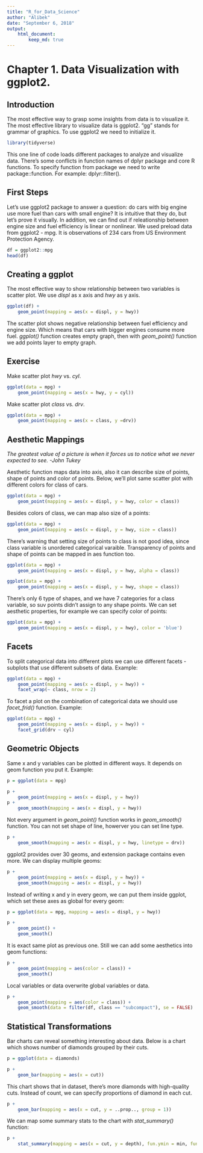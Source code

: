 ```yaml
---
title: "R_for_Data_Science"
author: "Alibek"
date: "September 6, 2018"
output:
    html_document:
        keep_md: true
---
```


# Chapter 1. Data Visualization with ggplot2.

## Introduction
The most effective way to grasp some insights from data is to visualize it. The most effective library to 
visualize data is ggplot2. "gg" stands for grammar of graphics. To use ggplot2 we need to initialize it.

```r
library(tidyverse)
```

This one line of code loads different packages to analyze and visualize data. There's some conflicts in 
function names of dplyr package and core R functions. To specify function from package we need to write 
package::function. For example: dplyr::filter().


## First Steps
Let's use ggplot2 package to answer a question: do cars with big engine use more fuel than cars with 
small engine? It is intuitive that they do, but let's prove it visually. In addition, we can find out 
if releationship between engine size and fuel efficiency is linear or nonlinear. We used preload data 
from ggplot2 - mpg. It is observations of 234 cars from US Environment Protection Agency. 

```r
df = ggplot2::mpg
head(df)
```


## Creating a ggplot
The most effective way to show relationship between two variables is scatter plot. We use _displ_ as x axis
and _hwy_ as y axis.

```r
ggplot(df) +
    geom_point(mapping = aes(x = displ, y = hwy))
```

The scatter plot shows negative relationship between fuel efficiency and engine size. Which means that 
cars with bigger engines consume more fuel. 
_ggplot()_ function creates empty graph, then with *geom_point()* function we add points layer to empty 
graph.

## Exercise
Make scatter plot _hwy_ vs. _cyl_.

```r
ggplot(data = mpg) + 
    geom_point(mapping = aes(x = hwy, y = cyl))
```

Make scatter plot _class_ vs. _drv_.

```r
ggplot(data = mpg) + 
    geom_point(mapping = aes(x = class, y =drv))
```


## Aesthetic Mappings
_The greatest value of a picture is when it forces us to notice what we never expected to see. -John Tukey_

Aesthetic function maps data into axis, also it can describe size of points, shape of points and color of 
points. Below, we'll plot same scatter plot with different colors for class of cars.

```r
ggplot(data = mpg) + 
    geom_point(mapping = aes(x = displ, y = hwy, color = class))
```

Besides colors of class, we can map also size of a points:

```r
ggplot(data = mpg) + 
    geom_point(mapping = aes(x = displ, y = hwy, size = class))
```

There's warning that setting size of points to class is not good idea, since class variable is unordered 
categorical varaible. Transparency of points and shape of points can be mapped in aes function too.

```r
ggplot(data = mpg) + 
    geom_point(mapping = aes(x = displ, y = hwy, alpha = class))

ggplot(data = mpg) + 
    geom_point(mapping = aes(x = displ, y = hwy, shape = class))
```

There's only 6 type of shapes, and we have 7 categories for a class variable, so suv points didn't assign 
to any shape points. We can set aesthetic properties, for example we can specify color of points:

```r
ggplot(data = mpg) + 
    geom_point(mapping = aes(x = displ, y = hwy), color = 'blue')
```


## Facets
To split categorical data into different plots we can use different facets - subplots that use different 
subsets of data. Example:

```r
ggplot(data = mpg) + 
    geom_point(mapping = aes(x = displ, y = hwy)) + 
    facet_wrap(~ class, nrow = 2)
```

To facet a plot on the combination of categorical data we should use *facet_frid()* function. Example:

```r
ggplot(data = mpg) + 
    geom_point(mapping = aes(x = displ, y = hwy)) + 
    facet_grid(drv ~ cyl)
```


## Geometric Objects
Same x and y variables can be plotted in different ways. It depends on geom function you put it. Example:

```r
p = ggplot(data = mpg)

p + 
    geom_point(mapping = aes(x = displ, y = hwy))
p + 
    geom_smooth(mapping = aes(x = displ, y = hwy))
```

Not every argument in *geom_point()* function works in *geom_smooth()* function. You can not set shape of 
line, howerver you can set line type. 

```r
p + 
    geom_smooth(mapping = aes(x = displ, y = hwy, linetype = drv))
```

ggplot2 provides over 30 geoms, and extension package contains even more. We can display multiple geoms:

```r
p + 
    geom_point(mapping = aes(x = displ, y = hwy)) + 
    geom_smooth(mapping = aes(x = displ, y = hwy))
```

Instead of writing x and y in every geom, we can put them inside ggplot, which set these axes as global 
for every geom:

```r
p = ggplot(data = mpg, mapping = aes(x = displ, y = hwy))

p + 
    geom_point() + 
    geom_smooth()
```

It is exact same plot as previous one. Still we can add some aesthetics into geom functions:

```r
p +
    geom_point(mapping = aes(color = class)) + 
    geom_smooth()
```

Local variables or data overwrite global variables or data. 

```r
p + 
    geom_point(mapping = aes(color = class)) + 
    geom_smooth(data = filter(df, class == "subcompact"), se = FALSE)
```


## Statistical Transformations
Bar charts can reveal something interesting about data. Below is a chart which shows number of diamonds 
grouped by their cuts.

```r
p = ggplot(data = diamonds)

p + 
    geom_bar(mapping = aes(x = cut))
```

This chart shows that in dataset, there's more diamonds with high-quality cuts. Instead of count, we can 
specify proportions of diamond in each cut.

```r
p + 
    geom_bar(mapping = aes(x = cut, y = ..prop.., group = 1))
```

We can map some summary stats to the chart with *stat_summary()* function:

```r
p + 
    stat_summary(mapping = aes(x = cut, y = depth), fun.ymin = min, fun.ymax = max, fun.y = median)
```


















